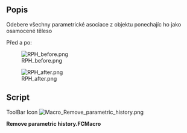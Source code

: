 <languages/>
<div class="mw-translate-fuzzy">
{{Macro/cs
|Name=Remove parametric history
|Icon=Macro_Remove_parametric_history.png
|Translate=Remove parametric history
|Description=Odebere všechny parametrické asociace z objektu ponechajíc ho jako osamocené těleso
|Author=Yorik
|Version=0.1
|Date=2011-08-01
|FCVersion=All
|Download=[https://www.freecadweb.org/wiki/images/b/b7/Macro_Remove_parametric_history.png ToolBar Icon]
}}
</div>

==Popis==
Odebere všechny parametrické asociace z objektu ponechajíc ho jako osamocené těleso

Před a po:

[[File:RPH_before.png]]

[[File:RPH_after.png]]

==Script==

ToolBar Icon [[Image:Macro_Remove_parametric_history.png]]

'''Remove parametric history.FCMacro'''

{{MacroCode|code=

originalObject = FreeCAD.ActiveDocument.ActiveObject
newShape = originalObject.Shape.copy()
newName = FreeCAD.ActiveDocument.ActiveObject.Name
FreeCAD.ActiveDocument.removeObject(newName)
newObject = FreeCAD.ActiveDocument.addObject("Part::Feature",newName)
newObject.Shape = newShape

}}
{{clear}}